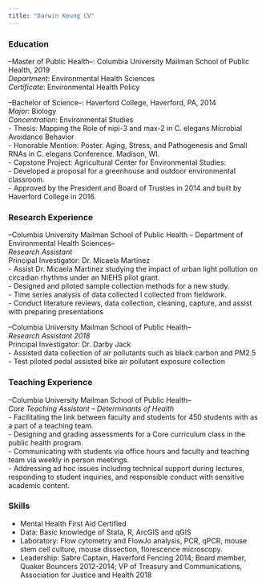 ```yaml
---
title: "Darwin Keung CV"
---
```

### Education

--Master of Public Health--: 
Columbia University Mailman School of Public Health, 2019 <br>
_Department_: Environmental Health Sciences <br>
_Certificate_: Environmental Health Policy <br>

--Bachelor of Science--: 
Haverford College, Haverford, PA, 2014 <br>
_Major_: Biology <br>
_Concentration_: Environmental Studies <br>
- Thesis: Mapping the Role of nipi-3 and max-2 in C. elegans Microbial Avoidance Behavior <br>
- Honorable Mention: Poster. Aging, Stress, and Pathogenesis and Small RNAs in C. elegans Conference. Madison, WI. <br>
- Capstone Project: Agricultural Center for Environmental Studies: <br>
- Developed a proposal for a greenhouse and outdoor environmental classroom.<br>
- Approved by the President and Board of Trusties in 2014 and built by Haverford College in 2016.<br>


### Research Experience 
--Columbia University Mailman School of Public Health – Department of Environmental Health Sciences-- <br>
_Research Assistant_ <br>
Principal Investigator: Dr. Micaela Martinez <br>
- Assist Dr. Micaela Martinez studying the impact of urban light pollution on circadian rhythms under an NIEHS pilot grant. <br>
- Designed and piloted sample collection methods for a new study. <br>
- Time series analysis of data collected I collected from fieldwork. 
 <br>
- Conduct literature reviews, data collection, cleaning, capture, and assist with preparing presentations <br>

--Columbia University Mailman School of Public Health-- <br>
_Research Assistant 2018_ <br>
Principal Investigator: Dr. Darby Jack <br>
- Assisted data collection of air pollutants such as black carbon and PM2.5 <br>
- Test piloted pedal assisted bike air pollutant exposure collection <br>

### Teaching Experience
--Columbia University Mailman School of Public Health-- <br>
_Core Teaching Assistant – Determinants of Health_ <br>
-	Facilitating the link between faculty and students for 450 students with as a part of a teaching team. <br>
-	Designing and grading assessments for a Core curriculum class in the public health program. <br>
-	Communicating with students via office hours and faculty and teaching team via weekly in person meetings. <br>
-	Addressing ad hoc issues including technical support during lectures, responding to student inquiries, and responsible conduct with sensitive academic content. <br>

### Skills 
- Mental Health First Aid Certified
- Data: Basic knowledge of Stata, R, ArcGIS and qGIS
- Laboratory: Flow cytometry and FlowJo analysis, PCR, qPCR, mouse stem cell culture, mouse dissection, florescence microscopy.
- Leadership: Sabre Captain, Haverford Fencing 2014; Board member, Quaker Bouncers 2012-2014; VP of Treasury and Communications, Association for Justice and Health 2018
